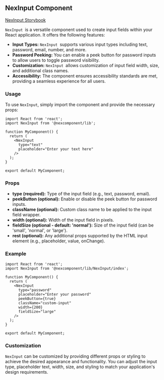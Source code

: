 NexInput Component
------------------

[NexInput Storybook](http://localhost:6006/?path=/docs/nexcomponent-nexinput--docs)

`NexInput `is a versatile component used to create input fields within your React application. It offers the following features:

* **Input Types:** `NexInput `supports various input types including text, password, email, number, and more.
* **Password Peeking:** You can enable a peek button for password inputs to allow users to toggle password visibility.
* **Customization:** `NexInput `allows customization of input field width, size, and additional class names.
* **Accessibility:** The component ensures accessibility standards are met, providing a seamless experience for all users.

### Usage

To use `NexInput`, simply import the component and provide the necessary props:

```tsx
import React from 'react';
import NexInput from '@nexcomponent/lib';

function MyComponent() {
  return (
    <NexInput
      type="text"
      placeholder="Enter your text here"
    />
  );
}

export default MyComponent;
```

### Props

* **type (required):** Type of the input field (e.g., text, password, email).
* **peekButton (optional):** Enable or disable the peek button for password inputs.
* **className (optional):** Custom class name to be applied to the input field wrapper.
* **width (optional):** Width of the input field in pixels.
* **fieldSize (optional - default: 'normal'):** Size of the input field (can be 'small', 'normal', or 'large').
* **rest (optional):** Any additional props supported by the HTML input element (e.g., placeholder, value, onChange).

### Example

```tsx
import React from 'react';
import NexInput from '@nexcomponent/lib/NexInput/index';

function MyComponent() {
  return (
    <NexInput
      type="password"
      placeholder="Enter your password"
      peekButton={true}
      className="custom-input"
      width={200}
      fieldSize="large"
    />
  );
}

export default MyComponent;
```

### Customization

`NexInput` can be customized by providing different props or styling to achieve the desired appearance and functionality. You can adjust the input type, placeholder text, width, size, and styling to match your application's design requirements.